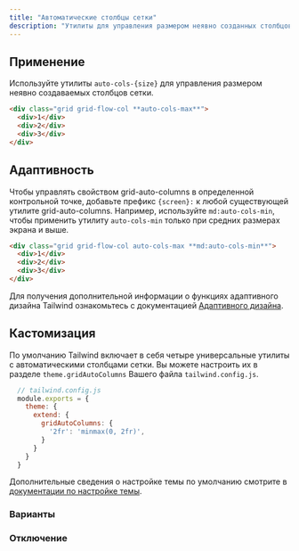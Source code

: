 ```yaml
---
title: "Автоматические столбцы сетки"
description: "Утилиты для управления размером неявно созданных столбцов сетки."
---
```




## Применение

Используйте утилиты `auto-cols-{size}` для управления размером неявно создаваемых столбцов сетки.

```html
<div class="grid grid-flow-col **auto-cols-max**">
  <div>1</div>
  <div>2</div>
  <div>3</div>
</div>
```

## Адаптивность

Чтобы управлять свойством grid-auto-columns в определенной контрольной точке, добавьте префикс `{screen}:` к любой существующей утилите grid-auto-columns. Например, используйте `md:auto-cols-min`, чтобы применить утилиту `auto-cols-min` только при средних размерах экрана и выше.

```html
<div class="grid grid-flow-col auto-cols-max **md:auto-cols-min**">
  <div>1</div>
  <div>2</div>
  <div>3</div>
</div>
```

Для получения дополнительной информации о функциях адаптивного дизайна Tailwind ознакомьтесь с документацией [Адаптивного дизайна](/docs/responsive-design).

## Кастомизация

По умолчанию Tailwind включает в себя четыре универсальные утилиты с автоматическими столбцами сетки. Вы можете настроить их в разделе `theme.gridAutoColumns` Вашего файла `tailwind.config.js`.

```js
  // tailwind.config.js
  module.exports = {
    theme: {
      extend: {
        gridAutoColumns: {
          '2fr': 'minmax(0, 2fr)',
        }
      }
    }
  }
```

Дополнительные сведения о настройке темы по умолчанию смотрите в [документации по настройке темы](/docs/theme#customizing-the-default-theme).

### Варианты

<Variants plugin="gridAutoColumns" name="grid-auto-columns" />

### Отключение

<Disabling plugin="gridAutoColumns" name="grid-auto-columns" />

